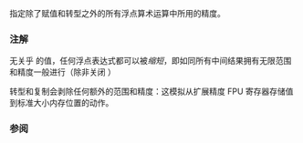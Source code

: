 {{title|FLT_EVAL_METHOD}}
{{cpp/types/climits/navbar}}
{{ddcl|header=cfloat|since=c++11|
#define FLT_EVAL_METHOD /* 由实现定义 */
}}

指定除了赋值和转型之外的所有浮点算术运算中所用的精度。

{{dsc begin}}
{{dsc hitem |值|解释}}
{{dsc|除 {{c|-1}} 以外的负值|实现定义行为}}
{{dsc|{{c|-1}}|默认精度未知}}
{{dsc|{{c|0}}|以所用类型的范围和精度进行所有运算和常量求值。而且，{{c/core|float_t}} 和 {{c/core|double_t}} 分别等价于 {{c/core|float}} 和 {{c/core|double}}}}
{{dsc|{{c|1}}|以 {{c/core|double}} 的范围和精度进行所有运算和常量求值。而且，{{c/core|float_t}} 和 {{c/core|double_t}} 都等价于 {{c/core|double}}}}
{{dsc|{{c|2}}|以 {{c/core|long double}} 的范围和精度进行所有运算和常量求值。而且，{{c/core|float_t}} 和 {{c/core|double_t}} 都等价于 {{c/core|long double}}}}
{{dsc end}}

===注解===
无关乎 {{c|FLT_EVAL_METHOD}} 的值，任何浮点表达式都可以被''缩短''，即如同所有中间结果拥有无限范围和精度一般进行（除非关闭 {{ltt|cpp/preprocessor/impl|#pragma}} {{c|STDC FP_CONTRACT}}）

转型和复制会剥除任何额外的范围和精度：这模拟从扩展精度 FPU 寄存器存储值到标准大小内存位置的动作。

===参阅===
{{dsc begin}}
{{dsc see c|c/types/limits/FLT_EVAL_METHOD}}
{{dsc end}}

{{langlinks|de|en|es|fr|it|ja|pt|ru}}